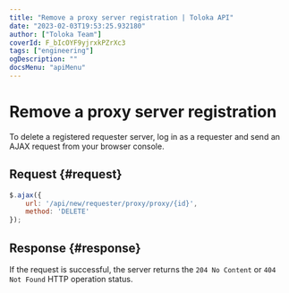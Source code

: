 ```yaml
---
title: "Remove a proxy server registration | Toloka API"
date: "2023-02-03T19:53:25.932180"
author: ["Toloka Team"]
coverId: F_bIcOYF9yjrxkPZrXc3
tags: ["engineering"]
ogDescription: ""
docsMenu: "apiMenu"
---
```


# Remove a proxy server registration

To delete a registered requester server, log in as a requester and send an AJAX request from your browser console.

## Request {#request}

```js
$.ajax({
    url: '/api/new/requester/proxy/proxy/{id}',
    method: 'DELETE'
});
```

## Response {#response}

If the request is successful, the server returns the `204 No Content` or `404 Not Found` HTTP operation status.
